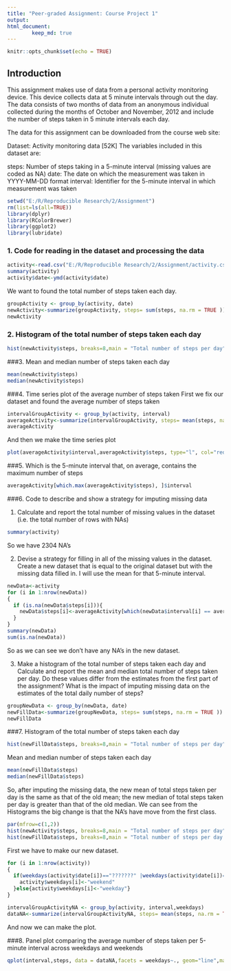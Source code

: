 ---
title: "Peer-graded Assignment: Course Project 1"
output:  
html_document:
        keep_md: true
---

```{r , include=FALSE}
knitr::opts_chunk$set(echo = TRUE)
```

## Introduction
This assignment makes use of data from a personal activity monitoring device. This device collects data at 5 minute intervals through out the day. The data consists of two months of data from an anonymous individual collected during the months of October and November, 2012 and include the number of steps taken in 5 minute intervals each day.

The data for this assignment can be downloaded from the course web site:

Dataset: Activity monitoring data [52K]
The variables included in this dataset are:

steps: Number of steps taking in a 5-minute interval (missing values are coded as NA)
date: The date on which the measurement was taken in YYYY-MM-DD format
interval: Identifier for the 5-minute interval in which measurement was taken

```{r , echo=FALSE}
setwd("E:/R/Reproducible Research/2/Assignment")
rm(list=ls(all=TRUE)) 
library(dplyr)
library(RColorBrewer)
library(ggplot2)
library(lubridate)
```
### 1. Code for reading in the dataset and processing the data

```{r, echo=TRUE}
activity<-read.csv("E:/R/Reproducible Research/2/Assignment/activity.csv", header=TRUE, sep=",")
summary(activity)
activity$date<-ymd(activity$date)
```

We want to found the total number of steps taken each day. 
```{r ,echo=TRUE}
groupActivity <- group_by(activity, date)
newActivity<-summarize(groupActivity, steps= sum(steps, na.rm = TRUE ))
newActivity
``` 
### 2. Histogram of the total number of steps taken each day
```{r ,echo=TRUE}
hist(newActivity$steps, breaks=8,main = "Total number of steps per day", xlab = "Steps", col = "blue")
```

###3. Mean and median number of steps taken each day
```{r , echo=TRUE}
mean(newActivity$steps)
median(newActivity$steps)
```

###4. Time series plot of the average number of steps taken
First we fix our dataset and found the average number of steps taken
```{r , echo=TRUE}
intervalGroupActivity <- group_by(activity, interval)
averageActivity<-summarize(intervalGroupActivity, steps= mean(steps, na.rm = TRUE ))
averageActivity
```

And then we make the time series plot
```{r, echo=TRUE}
plot(averageActivity$interval,averageActivity$steps, type="l", col="red",main="Time series plot of the 5-minute interval \n and the average number of steps taken", xlab = "The 5-minute interval", ylab = "The average number of steps taken")
```

###5. Which is the 5-minute interval that, on average, contains the maximum number of steps

```{r, echo=TRUE}
averageActivity[which.max(averageActivity$steps), ]$interval
```

###6. Code to describe and show a strategy for imputing missing data

1. Calculate and report the total number of missing values in the dataset (i.e. the total number of rows with NAs)
```{r , echo=TRUE}
summary(activity)
```
So we have 2304 NA's 

2. Devise a strategy for filling in all of the missing values in the dataset. Create a new dataset that is equal to the original dataset but with the missing data filled in. I will use the mean for that 5-minute interval. 
```{r , echo=TRUE}
newData<-activity
for (i in 1:nrow(newData))
{
  if (is.na(newData$steps[i])){
    newData$steps[i]<-averageActivity[which(newData$interval[i] == averageActivity$interval),]$steps
  }
}
summary(newData)
sum(is.na(newData))

```
So as we can see we don't have any NA's in the new dataset. 

3. Make a histogram of the total number of steps taken each day and Calculate and report the mean and median total number of steps taken per day. Do these values differ from the estimates from the first part of the assignment? What is the impact of imputing missing data on the estimates of the total daily number of steps?

```{r , echo=TRUE}
groupNewData <- group_by(newData, date)
newFillData<-summarize(groupNewData, steps= sum(steps, na.rm = TRUE ))
newFillData
``` 
###7. Histogram of the total number of steps taken each day
```{r , echo=TRUE,fig.keep="all"}
hist(newFillData$steps, breaks=8,main = "Total number of steps per day", xlab = "Steps", col = "blue")
```

Mean and median number of steps taken each day
```{r , echo=TRUE}
mean(newFillData$steps)
median(newFillData$steps)
```
So, after imputing the missing data, the new mean of total steps taken per day is the same as that of the old mean; the new median of total steps taken per day is greater than that of the old median.
We can see from the Histograms the big change is that the NA's have move from the first class. 

```{r , echo=TRUE}
par(mfrow=c(1,2))
hist(newActivity$steps, breaks=8,main = "Total number of steps per day", xlab = "Steps", col = "blue")
hist(newFillData$steps, breaks=8,main = "Total number of steps per day \n with no NA's", xlab = "Steps", col = "blue")
```

First we have to make our new dataset. 
```{r, echo=TRUE}
for (i in 1:nrow(activity))
{
  if(weekdays(activity$date[i])=="???????" |weekdays(activity$date[i])=="???????"){ 
    activity$weekdays[i]<-"weekend"
  }else{activity$weekdays[i]<-"weekday"}
}

intervalGroupActivityNA <- group_by(activity, interval,weekdays)
dataNA<-summarize(intervalGroupActivityNA, steps= mean(steps, na.rm = TRUE ))
```
And now we can make the plot. 

###8. Panel plot comparing the average number of steps taken per 5-minute interval across weekdays and weekends

```{r , echo=TRUE}
qplot(interval,steps, data = dataNA,facets = weekdays~., geom="line",main="Average number of steps per 5-minute interval across weekdays and weekends")
```

